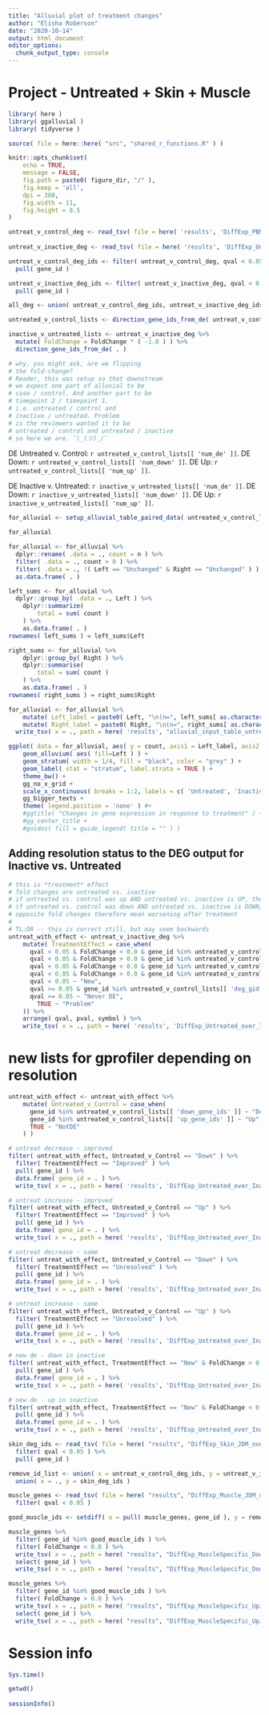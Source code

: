 ```yaml
---
title: "Alluvial plot of treatment changes"
author: "Elisha Roberson"
date: "2020-10-14"
output: html_document
editor_options: 
  chunk_output_type: console
---
```


# Project - Untreated + Skin + Muscle

```r
library( here )
library( ggalluvial )
library( tidyverse )
```

```r
source( file = here::here( "src", "shared_r_functions.R" ) )
```

```r
knitr::opts_chunk$set(
	echo = TRUE,
	message = FALSE,
	fig.path = paste0( figure_dir, "/" ),
	fig.keep = 'all',
	dpi = 300,
	fig.width = 11,
	fig.height = 8.5
)
```

```r
untreat_v_control_deg <- read_tsv( file = here( 'results', 'DiffExp_PBMC_Untreated_over_Control.tsv' ) )
  
untreat_v_inactive_deg <- read_tsv( file = here( 'results', 'DiffExp_Untreated_over_Inactive.tsv' ) )

untreat_v_control_deg_ids <- filter( untreat_v_control_deg, qval < 0.05 ) %>%
  pull( gene_id )

untreat_v_inactive_deg_ids <- filter( untreat_v_inactive_deg, qval < 0.05 ) %>%
  pull( gene_id )

all_deg <- union( untreat_v_control_deg_ids, untreat_v_inactive_deg_ids )
```

```r
untreated_v_control_lists <- direction_gene_ids_from_de( untreat_v_control_deg )

inactive_v_untreated_lists <- untreat_v_inactive_deg %>%
  mutate( FoldChange = FoldChange * ( -1.0 ) ) %>%
  direction_gene_ids_from_de( . )

# why, you might ask, are we flipping
# the fold-change?
# Reader, this was setup so that downstream
# we expect one part of alluvial to be
# case / control. And another part to be
# timepoint 2 / timepoint 1.
# i.e. untreated / control and
# inactive / untreated. Problem
# is the reviewers wanted it to be
# untreated / control and untreated / inactive
# so here we are. ¯\_(ツ)_/¯
```

DE Untreated v. Control: `r untreated_v_control_lists[[ 'num_de' ]]`.
DE Down: `r untreated_v_control_lists[[ 'num_down' ]]`.
DE Up: `r untreated_v_control_lists[[ 'num_up' ]]`.

DE Inactive v. Untreated: `r inactive_v_untreated_lists[[ 'num_de' ]]`.
DE Down: `r inactive_v_untreated_lists[[ 'num_down' ]]`.
DE Up: `r inactive_v_untreated_lists[[ 'num_up' ]]`.

```r
for_alluvial <- setup_alluvial_table_paired_data( untreated_v_control_lists, inactive_v_untreated_lists )

for_alluvial

for_alluvial <- for_alluvial %>%
  dplyr::rename( .data = ., count = n ) %>%
  filter( .data = ., count > 0 ) %>%
  filter( .data = ., !( Left == "Unchanged" & Right == "Unchanged" ) ) %>%
  as.data.frame( . )

left_sums <- for_alluvial %>%
  dplyr::group_by( .data = ., Left ) %>%
	dplyr::summarize(
		total = sum( count )
	) %>%
	as.data.frame( . )
rownames( left_sums ) = left_sums$Left

right_sums <- for_alluvial %>%
	dplyr::group_by( Right ) %>%
	dplyr::summarise(
		total = sum( count )
	) %>%
	as.data.frame( . )
rownames( right_sums ) = right_sums$Right

for_alluvial <- for_alluvial %>%
	mutate( Left_label = paste0( Left, "\n(n=", left_sums[ as.character( Left ), "total" ], ")" ) ) %>%
	mutate( Right_label = paste0( Right, "\n(n=", right_sums[ as.character( Right ), "total" ], ")" ) ) %>%
  write_tsv( x = ., path = here( 'results', "alluvial_input_table_untreated.tsv" ) )
```

```r
ggplot( data = for_alluvial, aes( y = count, axis1 = Left_label, axis2 = Right_label ) ) +
  	geom_alluvium( aes( fill=Left ) ) +
  	geom_stratum( width = 1/4, fill = "black", color = "grey" ) +
  	geom_label( stat = "stratum", label.strata = TRUE ) +
  	theme_bw() +
  	gg_no_x_grid +
  	scale_x_continuous( breaks = 1:2, labels = c( 'Untreated', 'Inactive' ) ) +
  	gg_bigger_texts +
  	theme( legend.position = 'none' ) #+
  	#ggtitle( "Changes in gene expression in response to treatment" ) +
  	#gg_center_title + 
    #guides( fill = guide_legend( title = "" ) )
```

## Adding resolution status to the DEG output for Inactive vs. Untreated

```r
# this is *treatment* effect
# fold changes are untreated vs. inactive
# if untreated vs. control was up AND untreated vs. inactive is UP, then it improved.
# if untreated vs. control was down AND untreated vs. inactive is DOWN, then it improved
# opposite fold changes therefore mean worsening after treatment
#
# TL;DR -- this is correct still, but may seem backwards
untreat_with_effect <- untreat_v_inactive_deg %>%
	mutate( TreatmentEffect = case_when(
	  qval < 0.05 & FoldChange < 0.0 & gene_id %in% untreated_v_control_lists[[ 'down_gene_ids' ]] ~ "Improved",
	  qval < 0.05 & FoldChange > 0.0 & gene_id %in% untreated_v_control_lists[[ 'up_gene_ids' ]] ~ "Improved",
	  qval < 0.05 & FoldChange < 0.0 & gene_id %in% untreated_v_control_lists[[ 'up_gene_ids' ]] ~ "Worsened",
	  qval < 0.05 & FoldChange > 0.0 & gene_id %in% untreated_v_control_lists[[ 'down_gene_ids' ]] ~ "Worsened",
	  qval < 0.05 ~ "New",
	  qval >= 0.05 & gene_id %in% untreated_v_control_lists[[ 'deg_gid' ]] ~ "Unresolved",
	  qval >= 0.05 ~ "Never DE",
		TRUE ~ "Problem"
	)) %>%
	arrange( qval, pval, symbol ) %>%
	write_tsv( x = ., path = here( 'results', 'DiffExp_Untreated_over_Inactive_with_effect.tsv' ) )
```

# new lists for gprofiler depending on resolution
```r
untreat_with_effect <- untreat_with_effect %>%
	mutate( Untreated_v_Control = case_when(
	  gene_id %in% untreated_v_control_lists[[ 'down_gene_ids' ]] ~ "Down",
	  gene_id %in% untreated_v_control_lists[[ 'up_gene_ids' ]] ~ "Up",
	  TRUE ~ "NotDE"
	) )

# untreat decrease - improved
filter( untreat_with_effect, Untreated_v_Control == "Down" ) %>%
  filter( TreatmentEffect == "Improved" ) %>%
  pull( gene_id ) %>%
  data.frame( gene_id = . ) %>%
  write_tsv( x = ., path = here( 'results', 'DiffExp_Untreated_over_Inactive_gprofile_DownToImproved.tsv' ), col_names = FALSE )

# untreat increase - improved
filter( untreat_with_effect, Untreated_v_Control == "Up" ) %>%
  filter( TreatmentEffect == "Improved" ) %>%
  pull( gene_id ) %>%
  data.frame( gene_id = . ) %>%
  write_tsv( x = ., path = here( 'results', 'DiffExp_Untreated_over_Inactive_gprofile_UpToImproved.tsv' ), col_names = FALSE )

# untreat decrease - same
filter( untreat_with_effect, Untreated_v_Control == "Down" ) %>%
  filter( TreatmentEffect == "Unresolved" ) %>%
  pull( gene_id ) %>%
  data.frame( gene_id = . ) %>%
  write_tsv( x = ., path = here( 'results', 'DiffExp_Untreated_over_Inactive_gprofile_DownToUnresolved.tsv' ), col_names = FALSE )

# untreat increase - same
filter( untreat_with_effect, Untreated_v_Control == "Up" ) %>%
  filter( TreatmentEffect == "Unresolved" ) %>%
  pull( gene_id ) %>%
  data.frame( gene_id = . ) %>%
  write_tsv( x = ., path = here( 'results', 'DiffExp_Untreated_over_Inactive_gprofile_UpToUnresolved.tsv' ), col_names = FALSE )

# new de - down in inactive
filter( untreat_with_effect, TreatmentEffect == "New" & FoldChange > 0.0 ) %>%
  pull( gene_id ) %>%
  data.frame( gene_id = . ) %>%
  write_tsv( x = ., path = here( 'results', 'DiffExp_Untreated_over_Inactive_gprofile_NotDEtoDownInInactive.tsv' ), col_names = FALSE )

# new de - up in inactive
filter( untreat_with_effect, TreatmentEffect == "New" & FoldChange < 0.0 ) %>%
  pull( gene_id ) %>%
  data.frame( gene_id = . ) %>%
  write_tsv( x = ., path = here( 'results', 'DiffExp_Untreated_over_Inactive_gprofile_NotDEtoUpInInactive.tsv' ), col_names = FALSE )
```

```r
skin_deg_ids <- read_tsv( file = here( "results", "DiffExp_Skin_JDM_over_Control.tsv" ) ) %>%
  filter( qval < 0.05 ) %>%
  pull( gene_id )

remove_id_list <- union( x = untreat_v_control_deg_ids, y = untreat_v_inactive_deg_ids ) %>%
  union( x = ., y = skin_deg_ids )

muscle_genes <- read_tsv( file = here( "results", "DiffExp_Muscle_JDM_over_Control.tsv" ) ) %>%
  filter( qval < 0.05 )

good_muscle_ids <- setdiff( x = pull( muscle_genes, gene_id ), y = remove_id_list )

muscle_genes %>%
  filter( gene_id %in% good_muscle_ids ) %>%
  filter( FoldChange < 0.0 ) %>%
  write_tsv( x = ., path = here( "results", "DiffExp_MuscleSpecific_DownJDM.tsv" ) ) %>%
  select( gene_id ) %>%
  write_tsv( x = ., path = here( "results", "DiffExp_MuscleSpecific_DownJDM_gprofile.tsv" ), col_names = FALSE )

muscle_genes %>%
  filter( gene_id %in% good_muscle_ids ) %>%
  filter( FoldChange > 0.0 ) %>%
  write_tsv( x = ., path = here( "results", "DiffExp_MuscleSpecific_UpJDM.tsv" ) ) %>%
  select( gene_id ) %>%
  write_tsv( x = ., path = here( "results", "DiffExp_MuscleSpecific_UpJDM_gprofile.tsv" ), col_names = FALSE )
```

# Session info
```r
Sys.time()

getwd()
  
sessionInfo()
```
